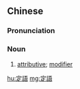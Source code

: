 {{also|定语}}
==Chinese==
{{zh-forms|s=定语}}

===Pronunciation===
{{zh-pron
|m=dìngyǔ
|cat=n
}}

===Noun===
{{zh-noun}}

# {{lb|zh|grammar}} [[attributive]]; [[modifier]]

[[hu:定語]]
[[mg:定語]]